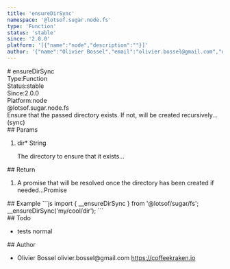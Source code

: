 ```yaml
---
title: 'ensureDirSync'
namespace: '@lotsof.sugar.node.fs'
type: 'Function'
status: 'stable'
since: '2.0.0'
platform: '[{"name":"node","description":""}]'
author: '{"name":"Olivier Bossel","email":"olivier.bossel@gmail.com","url":"https://coffeekraken.io"}'
---
```

<div class="docmap-mdx">
# ensureDirSync
<div class="_metas">
<div class="_type"><span class="_type-label">Type:</span><span class="_type-value">Function</span></div>
<div class="_status"><span class="_status-label">Status:</span><span class="_status-value -stable">stable</span></div>
<div class="_since"><span class="_since-label">Since:</span><span class="_since-value">2.0.0</span></div>
<div class="_platform"><span class="_platform-label">Platform:</span><span class="_platform-value">node</span></div>
</div>
<div class="_namespace">@lotsof.sugar.node.fs</div>
<div class="_description">
Ensure that the passed directory exists. If not, will be created recursively... (sync)
</div>
<div class="_params">
## Params
<ol class="_list">
<li class="_item">
<span class="_name">dir<span class="_required">*</span></span><span class="_default"></span> <span class="_type">String</span>
<p class="_description">The directory to ensure that it exists&period;&period;&period;</p>
</li>
</ol>
</div>
<div class="_return">
## Return
<ol class="_list">
<li class="_item">
<span class="_description">A promise that will be resolved once the directory has been created if needed...</span><span class="_default"></span><span class="_type">Promise</span>
</li>
</ol>
</div>
<div class="_examples">
## Example
```js
import { __ensureDirSync } from '@lotsof/sugar/fs';
__ensureDirSync('my/cool/dir');
```
</div>
<div class="_todo">
## Todo
<ul class="_list">
<li class="_item">
<span class="_description">tests</span>
<span class="_priority -normal">normal</span>
</li>
</ul>
</div>
<div class="_author">
## Author
<ul class="_list">
<li class="_item">
<span class="_name">Olivier Bossel</span>
<span class="_email">olivier.bossel@gmail.com</span>
<a href="https://coffeekraken.io" target="_blank" class="_url">https://coffeekraken.io</a>
</li>
</ul>
</div>
</div>